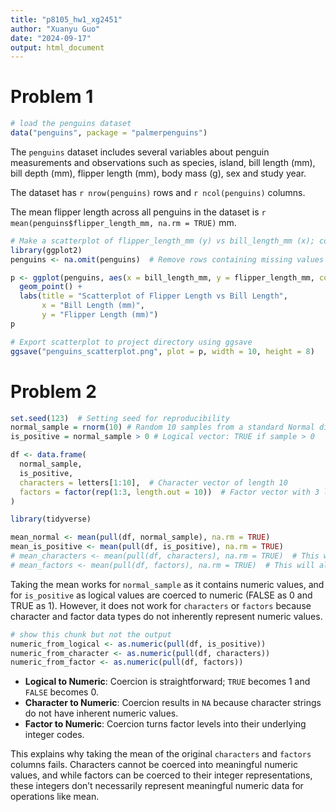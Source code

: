 ```yaml
---
title: "p8105_hw1_xg2451"
author: "Xuanyu Guo"
date: "2024-09-17"
output: html_document
---
```

# Problem 1
```r
# load the penguins dataset
data("penguins", package = "palmerpenguins")
```
The `penguins` dataset includes several variables about penguin measurements and observations such as species, island, bill length (mm), bill depth (mm), flipper length (mm), body mass (g), sex and study year.

The dataset has `r nrow(penguins)` rows and `r ncol(penguins)` columns.

The mean flipper length across all penguins in the dataset is `r mean(penguins$flipper_length_mm, na.rm = TRUE)` mm.

```r
# Make a scatterplot of flipper_length_mm (y) vs bill_length_mm (x); color points using the species variable
library(ggplot2)
penguins <- na.omit(penguins)  # Remove rows containing missing values

p <- ggplot(penguins, aes(x = bill_length_mm, y = flipper_length_mm, color = species)) +
  geom_point() +
  labs(title = "Scatterplot of Flipper Length vs Bill Length",
       x = "Bill Length (mm)",
       y = "Flipper Length (mm)")
p
```
```r
# Export scatterplot to project directory using ggsave
ggsave("penguins_scatterplot.png", plot = p, width = 10, height = 8)
```
# Problem 2
```r
set.seed(123)  # Setting seed for reproducibility
normal_sample = rnorm(10) # Random 10 samples from a standard Normal distribution
is_positive = normal_sample > 0 # Logical vector: TRUE if sample > 0

df <- data.frame(
  normal_sample,  
  is_positive,
  characters = letters[1:10],  # Character vector of length 10
  factors = factor(rep(1:3, length.out = 10))  # Factor vector with 3 levels
)
```
```r
library(tidyverse)

mean_normal <- mean(pull(df, normal_sample), na.rm = TRUE)
mean_is_positive <- mean(pull(df, is_positive), na.rm = TRUE)
# mean_characters <- mean(pull(df, characters), na.rm = TRUE)  # This will throw an error
# mean_factors <- mean(pull(df, factors), na.rm = TRUE)  # This will also throw an error
```
Taking the mean works for `normal_sample` as it contains numeric values, and for `is_positive` as logical values are coerced to numeric (FALSE as 0 and TRUE as 1). However, it does not work for `characters` or `factors` because character and factor data types do not inherently represent numeric values.

```r
# show this chunk but not the output
numeric_from_logical <- as.numeric(pull(df, is_positive))
numeric_from_character <- as.numeric(pull(df, characters))
numeric_from_factor <- as.numeric(pull(df, factors))
```
- **Logical to Numeric**: Coercion is straightforward; `TRUE` becomes 1 and `FALSE` becomes 0.
- **Character to Numeric**: Coercion results in `NA` because character strings do not have inherent numeric values.
- **Factor to Numeric**: Coercion turns factor levels into their underlying integer codes.

This explains why taking the mean of the original `characters` and `factors` columns fails. Characters cannot be coerced into meaningful numeric values, and while factors can be coerced to their integer representations, these integers don't necessarily represent meaningful numeric data for operations like mean.














